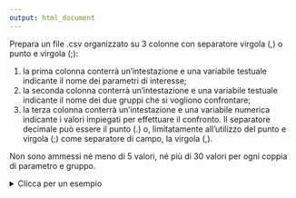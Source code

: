 ```yaml
---
output: html_document
---
```

Prepara un file .csv organizzato su 3 colonne con separatore virgola (,) o punto e virgola (;):

  1. la prima colonna conterrà un'intestazione e una variabile testuale indicante il nome dei parametri di interesse;
  2. la seconda colonna conterrà un'intestazione e una variabile testuale indicante il nome dei due gruppi che si vogliono confrontare;
  3. la terza colonna conterrà un'intestazione e una variabile numerica indicante i valori impiegati per effettuare il confronto. Il separatore decimale può essere il punto (.) o, limitatamente all'utilizzo del punto e virgola (;) come separatore di campo, la virgola (,).
  
Non sono ammessi né meno di 5 valori, né più di 30 valori per ogni coppia di parametro e gruppo.

<details>
<summary> Clicca per un esempio </summary>

<style>

    .basic-styling table,
    .basic-styling td,
    .basic-styling th {
    padding:10px;
    }
    
</style>

<div class="basic-styling">
<div></div>
<div class="table-caption">
  <span class="table-number"></span>
</div>

| Parametro     | , | Gruppo        | , | Concentrazione  |
|:--------------|:-:|:--------------|:-:|----------------:|
| Cu            | , | strumento 1   | , | 15.1            |
| Cu            | , | strumento 1   | , | 15.8            |
| Cu            | , | strumento 1   | , | 15.6            |
| Cu            | , | strumento 1   | , | 16.1            |
| Cu            | , | strumento 1   | , | 15.2            |
| Cu            | , | strumento 1   | , | 15.9            |
| Cu            | , | strumento 2   | , | 18.0            |
| Cu            | , | strumento 2   | , | 17.8            |
| Cu            | , | strumento 2   | , | 17.6            |
| Cu            | , | strumento 2   | , | 18.5            |
| Cu            | , | strumento 2   | , | 18.4            |
| Cu            | , | strumento 2   | , | 18.3            |
| Zn            | , | strumento 1   | , | 200.1           |
| Zn            | , | strumento 1   | , | 225.4           |
| Zn            | , | strumento 1   | , | 231.1           |
| Zn            | , | strumento 1   | , | 198.6           |
| Zn            | , | strumento 1   | , | 205.6           |
| Zn            | , | strumento 1   | , | 215.9           |
| Zn            | , | strumento 2   | , | 150.5           |
| Zn            | , | strumento 2   | , | 148.2           |
| Zn            | , | strumento 2   | , | 152.6           |
| Zn            | , | strumento 2   | , | 160.0           |
| Zn            | , | strumento 2   | , | 158.4           |
| Zn            | , | strumento 2   | , | 157.9           |

</div>
</details>
